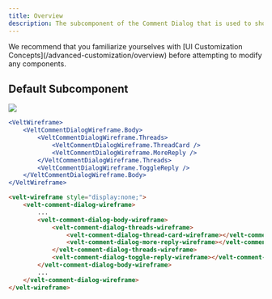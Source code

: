 ```yaml
---
title: Overview
description: The subcomponent of the Comment Dialog that is used to show all Comment Replies as well as the Comment Composer.
---
```



<Note>
We recommend that you familiarize yourselves with [UI Customization Concepts](/advanced-customization/overview) before attempting to modify any components.
</Note>


## Default Subcomponent

![](/images/customization/velt-comment-dialog-sub-6.png)

<RequestExample>

```jsx React / Next.js
<VeltWireframe>
    <VeltCommentDialogWireframe.Body>
        <VeltCommentDialogWireframe.Threads>
            <VeltCommentDialogWireframe.ThreadCard />
            <VeltCommentDialogWireframe.MoreReply />
        </VeltCommentDialogWireframe.Threads>
        <VeltCommentDialogWireframe.ToggleReply />
    </VeltCommentDialogWireframe.Body>
</VeltWireframe>
```

```HTML HTML
<velt-wireframe style="display:none;">
    <velt-comment-dialog-wireframe>
        ...
        <velt-comment-dialog-body-wireframe>
            <velt-comment-dialog-threads-wireframe>
                <velt-comment-dialog-thread-card-wireframe></velt-comment-dialog-thread-card-wireframe>
                <velt-comment-dialog-more-reply-wireframe></velt-comment-dialog-more-reply-wireframe>
            </velt-comment-dialog-threads-wireframe>
            <velt-comment-dialog-toggle-reply-wireframe></velt-comment-dialog-toggle-reply-wireframe>
        </velt-comment-dialog-body-wireframe>
        ...
    </velt-comment-dialog-wireframe>
</velt-wireframe>
```
</RequestExample>


